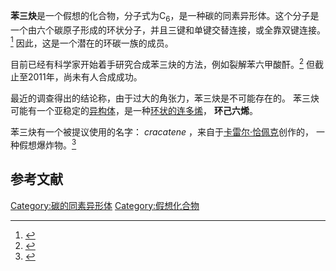 {{Chembox
| Verifiedfields = changed
| verifiedrevid = 459954911
| ImageFile = Benzotriyne.png
| Section1 = {{Chembox Identifiers
|  CAS =	21894-87-1
|  SMILES = C=1=C=C=C=C=C=1
|  StdInChI = 1S/C6/c1-2-4-6-5-3-1
|   StdInChI_Ref = {{stdinchicite|changed|??}}
|  StdInChIKey_Ref = {{stdinchicite|changed|chemspider}}
| StdInChIKey = PXCDDPIOUAJVRE-UHFFFAOYSA-N
}}
| Section2 = {{Chembox Properties
|  C = 6
}}
}}
'''苯三炔'''是一个假想的化合物，分子式为C<sub>6</sub>，是一种碳的同素异形体。这个分子是一个由六个碳原子形成的环状分子，并且三键和单键交替连接，或全靠双键连接。<ref>{{cite journal 
| author = George A. Adamson and Charles W. Rees
| year = 1996
| title = Towards the total synthesis of cyclo[''n'']carbons and the generation of cyclo[6]carbon
| journal = J. Chem. Soc., Perkin Trans. 1
| pages = 1535–1543
| doi = 10.1039/P19960001535 
| issue = 13
}}</ref>  因此，这是一个潜在的环碳一族的成员。

目前已经有科学家开始着手研究合成苯三炔的方法，例如裂解苯六甲酸酐。<ref>{{cite journal
| author = Ellis K. Fields, Seymour Meyerson
| title = Arynes by Pyrolysis of Acid Anhydrides
| journal = J. Org. Chem.
| volume = 31
| issue = 10
| pages = 3307–3309
| doi = 10.1021/jo01348a046
|date=October 1966}}</ref> 但截止至2011年，尚未有人合成成功。

最近的调查得出的结论称，由于过大的角张力，苯三炔是不可能存在的。{{citation needed|date=June 2011}} 苯三炔可能有一个亚稳定的[[异构体|异构体]]，是一种[[环状化合物|环状的]][[连多烯|连多烯]]， '''环己六烯'''。

苯三炔有一个被提议使用的名字： ''cracatene'' ，来自于[[卡雷尔·恰佩克|卡雷尔·恰佩克]]创作的{{le|Krakatit}}， 一种假想爆炸物。<ref>{{cite journal |last1=Zahradník |first1=Rudolf |last2=Hobza |first2=Pavel |last3=Burcl |first3=Rudolf |last4=Andes Hess |first4=B. |title=Strained unsaturated molecules. Theoretical study of acyclic and cyclic cumulenes and acetylenes |journal=Journal of Molecular Structure: THEOCHEM |date=October 1994 |volume=313 |issue=3 |pages=335–349 |doi=10.1016/0166-1280(94)85015-1}}</ref>

== 参考文献 ==
{{Reflist}}

{{Element-stub}}

{{Allotropes of carbon}}

[[Category:碳的同素异形体|Category:碳的同素异形体]]
[[Category:假想化合物|Category:假想化合物]]